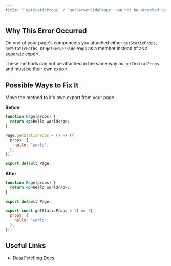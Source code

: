 ```yaml
---
title: "`getStaticProps` / `getServerSideProps` can not be attached to the page component"
---
```


## Why This Error Occurred

On one of your page's components you attached either `getStaticProps`, `getStaticPaths`, or `getServerSideProps` as a member instead of as a separate export.

These methods can not be attached in the same way as `getInitialProps` and must be their own export

## Possible Ways to Fix It

Move the method to it's own export from your page.

**Before**

```jsx filename="pages/index.js"
function Page(props) {
  return <p>hello world</p>;
}

Page.getStaticProps = () => ({
  props: {
    hello: "world",
  },
});

export default Page;
```

**After**

```jsx filename="pages/index.js"
function Page(props) {
  return <p>hello world</p>;
}

export default Page;

export const getStaticProps = () => ({
  props: {
    hello: "world",
  },
});
```

## Useful Links

- [Data Fetching Docs](/docs/pages/building-your-application/data-fetching)
